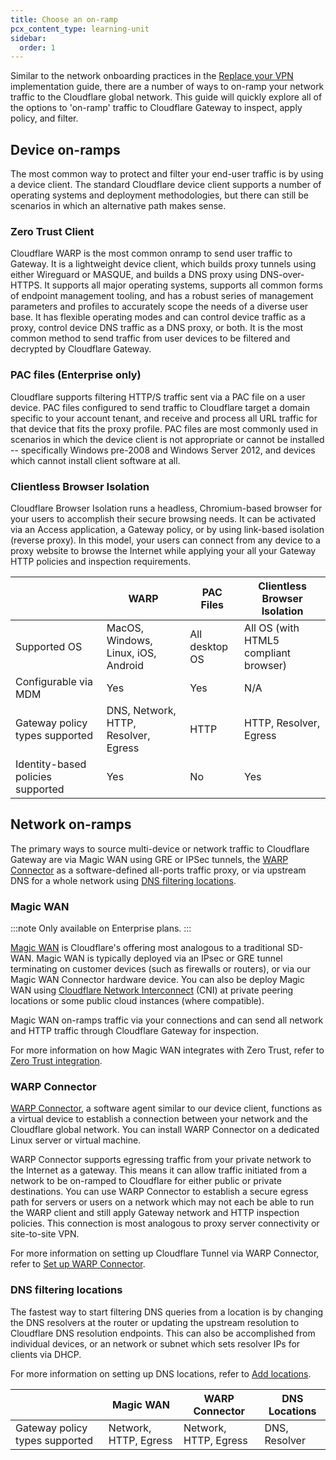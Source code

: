 ```yaml
---
title: Choose an on-ramp
pcx_content_type: learning-unit
sidebar:
  order: 1
---
```



Similar to the network onboarding practices in the [Replace your VPN](/learning-paths/replace-vpn/connect-private-network/) implementation guide, there are a number of ways to on-ramp your network traffic to the Cloudflare global network. This guide will quickly explore all of the options to 'on-ramp' traffic to Cloudflare Gateway to inspect, apply policy, and filter.

## Device on-ramps

The most common way to protect and filter your end-user traffic is by using a device client. The standard Cloudflare device client supports a number of operating systems and deployment methodologies, but there can still be scenarios in which an alternative path makes sense.

### Zero Trust Client

Cloudflare WARP is the most common onramp to send user traffic to Gateway. It is a lightweight device client, which builds proxy tunnels using either Wireguard or MASQUE, and builds a DNS proxy using DNS-over-HTTPS. It supports all major operating systems, supports all common forms of endpoint management tooling, and has a robust series of management parameters and profiles to accurately scope the needs of a diverse user base. It has flexible operating modes and can control device traffic as a proxy, control device DNS traffic as a DNS proxy, or both. It is the most common method to send traffic from user devices to be filtered and decrypted by Cloudflare Gateway.

### PAC files (Enterprise only)

Cloudflare supports filtering HTTP/S traffic sent via a PAC file on a user device. PAC files configured to send traffic to Cloudflare target a domain specific to your account tenant, and receive and process all URL traffic for that device that fits the proxy profile. PAC files are most commonly used in scenarios in which the device client is not appropriate or cannot be installed -- specifically Windows pre-2008 and Windows Server 2012, and devices which cannot install client software at all.

### Clientless Browser Isolation

Cloudflare Browser Isolation runs a headless, Chromium-based browser for your users to accomplish their secure browsing needs. It can be activated via an Access application, a Gateway policy, or by using link-based isolation (reverse proxy). In this model, your users can connect from any device to a proxy website to browse the Internet while applying your all your Gateway HTTP policies and inspection requirements.

|                                   | WARP                                 | PAC Files      | Clientless Browser Isolation          |
| --------------------------------- | ------------------------------------ | -------------- | ------------------------------------- |
| Supported OS                      | MacOS, Windows, Linux, iOS, Android  | All desktop OS | All OS (with HTML5 compliant browser) |
| Configurable via MDM              | Yes                                  | Yes            | N/A                                   |
| Gateway policy types supported    | DNS, Network, HTTP, Resolver, Egress | HTTP           | HTTP, Resolver, Egress                |
| Identity-based policies supported | Yes                                  | No             | Yes                                   |

## Network on-ramps

The primary ways to source multi-device or network traffic to Cloudflare Gateway are via Magic WAN using GRE or IPSec tunnels, the [WARP Connector](#warp-connector-) as a software-defined all-ports traffic proxy, or via upstream DNS for a whole network using [DNS filtering locations](#dns-filtering-locations).

### Magic WAN

:::note
Only available on Enterprise plans.
:::

[Magic WAN](/magic-wan/) is Cloudflare's offering most analogous to a traditional SD-WAN. Magic WAN is typically deployed via an IPsec or GRE tunnel terminating on customer devices (such as firewalls or routers), or via our Magic WAN Connector hardware device. You can also be deploy Magic WAN using [Cloudflare Network Interconnect](/network-interconnect/) (CNI) at private peering locations or some public cloud instances (where compatible).

Magic WAN on-ramps traffic via your connections and can send all network and HTTP traffic through Cloudflare Gateway for inspection.

For more information on how Magic WAN integrates with Zero Trust, refer to [Zero Trust integration](/magic-wan/zero-trust/).

### WARP Connector <Badge text="Beta" variant="caution" size="small" />

[WARP Connector](/cloudflare-one/connections/connect-networks/private-net/warp-connector/), a software agent similar to our device client, functions as a virtual device to establish a connection between your network and the Cloudflare global network. You can install WARP Connector on a dedicated Linux server or virtual machine.

WARP Connector supports egressing traffic from your private network to the Internet as a gateway. This means it can allow traffic initiated from a network to be on-ramped to Cloudflare for either public or private destinations. You can use WARP Connector to establish a secure egress path for servers or users on a network which may not each be able to run the WARP client and still apply Gateway network and HTTP inspection policies. This connection is most analogous to proxy server connectivity or site-to-site VPN.

For more information on setting up Cloudflare Tunnel via WARP Connector, refer to [Set up WARP Connector](/cloudflare-one/connections/connect-networks/private-net/warp-connector/).

### DNS filtering locations

<GlossaryDefinition term="DNS location" />

The fastest way to start filtering DNS queries from a location is by changing the DNS resolvers at the router or updating the upstream resolution to Cloudflare DNS resolution endpoints. This can also be accomplished from individual devices, or an network or subnet which sets resolver IPs for clients via DHCP.

For more information on setting up DNS locations, refer to [Add locations](/cloudflare-one/connections/connect-devices/agentless/dns/locations/).

|                                | Magic WAN             | WARP Connector        | DNS Locations |
| ------------------------------ | --------------------- | --------------------- | ------------- |
| Gateway policy types supported | Network, HTTP, Egress | Network, HTTP, Egress | DNS, Resolver |
